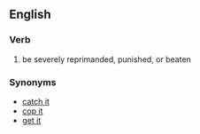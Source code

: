 ==English==

===Verb===
{{head|en|verb|head=to [[catch]] [[hell]]}}

# {{idiomatic}} be severely reprimanded, punished, or beaten

===Synonyms===
* [[catch it]]
* [[cop it]]
* [[get it]]